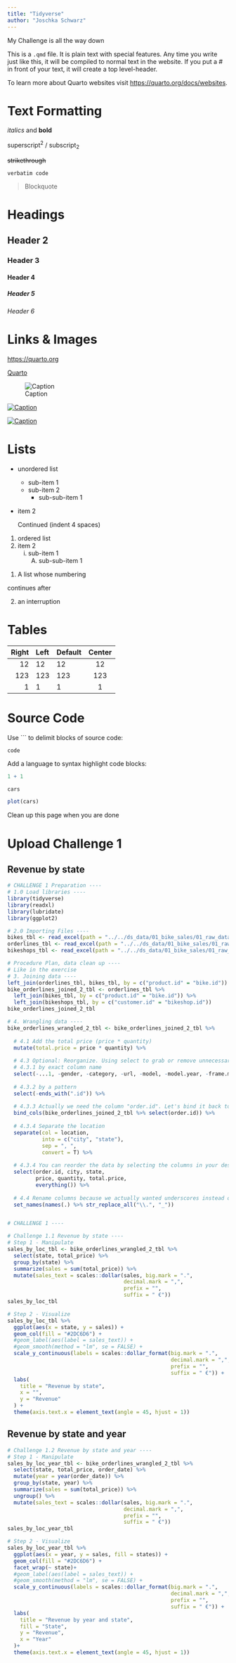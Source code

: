 ```yaml
---
title: "Tidyverse"
author: "Joschka Schwarz"
---
```


::: callout-note
My Challenge is all the way down
:::



This is a `.qmd` file. It is plain text with special features. Any time you write just like this, it will be compiled to normal text in the website. If you put a \# in front of your text, it will create a top level-header.

To learn more about Quarto websites visit <https://quarto.org/docs/websites>.

# Text Formatting

*italics* and **bold**

superscript^2^ / subscript~2~

~~strikethrough~~

`verbatim code`

> Blockquote

# Headings

## Header 2
### Header 3
#### Header 4
##### Header 5
###### Header 6

# Links & Images

<https://quarto.org>

[Quarto](https://quarto.org)

![Caption](../../assets/img/elephant.png)

[![Caption](../../assets/img/elephant.png)](https://quarto.org)

[![Caption](../../assets/img/elephant.png)](https://quarto.org "An elephant")


# Lists

* unordered list
    + sub-item 1
    + sub-item 2
        - sub-sub-item 1
        
*   item 2

    Continued (indent 4 spaces)
    
    
1. ordered list
2. item 2
    i) sub-item 1
         A.  sub-sub-item 1
         
(@)  A list whose numbering

continues after

(@)  an interruption

# Tables

| Right | Left | Default | Center |
|------:|:-----|---------|:------:|
|   12  |  12  |    12   |    12  |
|  123  |  123 |   123   |   123  |
|    1  |    1 |     1   |     1  |

# Source Code

Use ``` to delimit blocks of source code:

```
code
```

Add a language to syntax highlight code blocks:

```r
1 + 1
```

```r
cars
```

```r
plot(cars)
```

::: callout-note
Clean up this page when you are done
:::

# Upload Challenge 1 
## Revenue by state
```r
# CHALLENGE 1 Preparation ----
# 1.0 Load libraries ----
library(tidyverse)
library(readxl)
library(lubridate)
library(ggplot2)

# 2.0 Importing Files ----
bikes_tbl <- read_excel(path = "../../ds_data/01_bike_sales/01_raw_data/bikes.xlsx")
orderlines_tbl <- read_excel(path = "../../ds_data/01_bike_sales/01_raw_data/orderlines.xlsx")
bikeshops_tbl <- read_excel(path = "../../ds_data/01_bike_sales/01_raw_data/bikeshops.xlsx")

# Procedure Plan, data clean up ----
# Like in the exercise
# 3. Joining data ----
left_join(orderlines_tbl, bikes_tbl, by = c("product.id" = "bike.id"))
bike_orderlines_joined_2_tbl <- orderlines_tbl %>%
  left_join(bikes_tbl, by = c("product.id" = "bike.id")) %>%
  left_join(bikeshops_tbl, by = c("customer.id" = "bikeshop.id"))
bike_orderlines_joined_2_tbl

# 4. Wrangling data ----
bike_orderlines_wrangled_2_tbl <- bike_orderlines_joined_2_tbl %>%
  
  # 4.1 Add the total price (price * quantity)
  mutate(total.price = price * quantity) %>%
  
  # 4.3 Optional: Reorganize. Using select to grab or remove unnecessary columns
  # 4.3.1 by exact column name
  select(-...1, -gender, -category, -url, -model, -model.year, -frame.material, -weight, -name, -lat, -lng) %>%
  
  # 4.3.2 by a pattern
  select(-ends_with(".id")) %>%
  
  # 4.3.3 Actually we need the column "order.id". Let's bind it back to the data
  bind_cols(bike_orderlines_joined_2_tbl %>% select(order.id)) %>%
  
  # 4.3.4 Separate the location
  separate(col = location,
           into = c("city", "state"),
           sep = ", ",
           convert = T) %>%
  
  # 4.3.4 You can reorder the data by selecting the columns in your desired order.
  select(order.id, city, state,
         price, quantity, total.price,
         everything()) %>%
  
  # 4.4 Rename columns because we actually wanted underscores instead of the dots
  set_names(names(.) %>% str_replace_all("\\.", "_"))


# CHALLENGE 1 ----

# Challenge 1.1 Revenue by state ----
# Step 1 - Manipulate
sales_by_loc_tbl <- bike_orderlines_wrangled_2_tbl %>%
  select(state, total_price) %>%
  group_by(state) %>%
  summarize(sales = sum(total_price)) %>%
  mutate(sales_text = scales::dollar(sales, big.mark = ".",
                                     decimal.mark = ",",
                                     prefix = "",
                                     suffix = " €"))
sales_by_loc_tbl

# Step 2 - Visualize
sales_by_loc_tbl %>%
  ggplot(aes(x = state, y = sales)) +
  geom_col(fill = "#2DC6D6") +
  #geom_label(aes(label = sales_text)) +
  #geom_smooth(method = "lm", se = FALSE) +
  scale_y_continuous(labels = scales::dollar_format(big.mark = ".", 
                                                    decimal.mark = ",", 
                                                    prefix = "", 
                                                    suffix = " €")) +
  labs(
    title = "Revenue by state", 
    x = "", 
    y = "Revenue"
  ) +
  theme(axis.text.x = element_text(angle = 45, hjust = 1))
```

## Revenue by state and year
```r
# Challenge 1.2 Revenue by state and year ----
# Step 1 - Manipulate
sales_by_loc_year_tbl <- bike_orderlines_wrangled_2_tbl %>%
  select(state, total_price, order_date) %>%
  mutate(year = year(order_date)) %>%
  group_by(state, year) %>%
  summarize(sales = sum(total_price)) %>%
  ungroup() %>%
  mutate(sales_text = scales::dollar(sales, big.mark = ".",
                                     decimal.mark = ",",
                                     prefix = "",
                                     suffix = " €"))
sales_by_loc_year_tbl

# Step 2 - Visualize
sales_by_loc_year_tbl %>%
  ggplot(aes(x = year, y = sales, fill = states)) +
  geom_col(fill = "#2DC6D6") +
  facet_wrap(~ state)+
  #geom_label(aes(label = sales_text)) +
  #geom_smooth(method = "lm", se = FALSE) +
  scale_y_continuous(labels = scales::dollar_format(big.mark = ".", 
                                                    decimal.mark = ",", 
                                                    prefix = "", 
                                                    suffix = " €")) +
  labs(
    title = "Revenue by year and state",
    fill = "State",
    y = "Revenue",
    x = "Year"
  )+
  theme(axis.text.x = element_text(angle = 45, hjust = 1))
```
